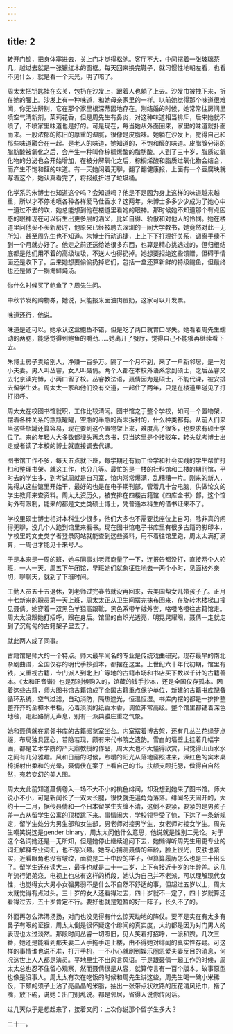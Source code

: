 ```yaml
---
---
---
```

title: 2
---




转开门锁，把身体塞进去，关上门才觉得松弛。客厅不大，中间摆着一张玻璃茶几，越过去就是一张镶红木的窗框。每天回来换完鞋子，就习惯性地朝左看，也看不见什么，就是看一个天光，明了暗了。

周太太把钥匙挂在玄关，包扔在沙发上，跟着人也躺了上去。沙发巾被拽下来，折在她的腰上。沙发上有一种味道，和她母亲家里的一样。以前她觉得那个味道很难闻，你无法辨别，它在那个家里根深蒂固地存在。刚结婚的时候，她常常往房间里喷空气清新剂，茉莉花香，但是周先生有鼻炎，对这种味道相当排斥，后来她就不喷了，不喷家里味道也是好的。可是现在，每当她从外面回来，家里的味道就扑面而来。一股浓郁的陈旧的厚重的湿腻，很像是皮脂味。她躺在沙发上，觉得自己和那些味道融合在一起。是老人的味道，她知道的，不饱和醛的味道。皮脂腺分泌的脂肪酸被氧化之后，会产生一种叫作棕榈烯酸的脂肪酸。人到了三十岁，脂质过氧化物的分泌也会开始增加，在被分解氧化之后，棕榈烯酸和脂质过氧化物会结合，而产生不饱和醛的味道。有一天她闲着无聊，翻了翻健康报，上面有一个豆腐块就写着这个，她认真看完了，将报纸折进了垃圾桶。

化学系的朱博士也知道这个吗？会知道吗？他是不是因为身上这样的味道越来越重，所以才不停地喷各种各样爱马仕香水？这两年，朱博士多多少少成为了她心中一道过不去的坎，她总能想到他在楼道里看她的眼神。那时候她不知道那个有点困惑的眼神现在可以衍生出更多层的涵义，比如自得、骄傲和对他人的怜悯。她在楼道里问他买不买新房时，他原来已经被聘去深圳的一间大学教书，她竟然对此一无所知，甚至周先生也不知道。朱博士行动迅捷，上上下下打理好关系，调离手续不到一个月就办好了。他走之前还送给她很多东西，也算是精心挑选过的，但归根结底都是他们用不着的高级垃圾，不送人也得扔掉。她想要拒绝这些馈赠，但碍于情面还是收下了。后来她想要偷偷扔掉它们，包括一盒还算新鲜的特级鲍鱼，但最终也还是做了一锅海鲜炖汤。

你什么时候买了鲍鱼了？周先生问。

中秋节发的购物券，她说，只能报米面油肉蛋奶，这家可以开发票。

味道还行，他说。

味道是还可以。她承认这盒鲍鱼不错，但是吃了两口就胃口尽失。她看着周先生蠕动的两腮，能感觉得到鲍鱼的嚼劲……她离开了餐厅，觉得自己不能够再继续看下去。

朱博士房子卖给别人，净赚一百多万。隔了一个月不到，来了一户新邻居，是一对小夫妻。男人叫丛睿，女人叫聂倩。两个人都在本校外语系念到硕士，之后丛睿又去北京读完博，小两口留了校。丛睿教法语，聂倩因为是硕士，不能代课，被安排去留学生处。周太太一家和他们没有交道，一起住了两年，只是在楼道里碰见了打打招呼。

周太太在校图书馆就职，工作比较清闲。图书馆之于整个学校，如同一个置物架，摆着各种关系的瓶瓶罐罐，空瓶的半瓶的尚未拆封的，什么种类都有。从前人们来当这些瓶罐还算容易，现在要到这个置物架上来，难度高了很多，也要求有硕士学位了。来的年轻人大多数都埋头再念念书，只当这里是个接驳车，转头就考博士出走或者读了本校的博士就直接调去代课。

图书馆工作不多，每天五点就下班，每学期还有勤工俭学和社会实践的学生帮忙打扫和整理书架。就这工作，也分几等。最忙的是一楼的社科馆和二楼的期刊馆，平时去的学生多，到考试周就是自习室，馆内常常爆满，乱糟糟一片。刚来的新人，先得从这些馆里开始干，最好的也是在电子期刊部，管着几十台电脑，供做论文的学生教师来查资料。周太太资历久，被安排在四楼古籍馆《四库全书》部，这个馆对外有限制，能来的都是文史类硕士博士，凭普通本科生的借书证来不了。

学校里硕士博士相对本科生少很多，他们大多也不需要找座位上自习，除非真的闲得无聊，没几个人跑到馆里来看书。现在图书馆电子书库里有很多古籍的影印本，学校里的文史类学者登录网站就能查到这些资料，用不着往馆里跑，周太太满打满算，一周也才能见十来号人。

于是本来是一周的班，她与同事刘老师商量了一下，连报告都没打，直接两个人轮班，一人一天。周五下午闭馆，早班她们就象征性地去一两个小时，见面格外亲切，聊聊天，就到了下班时间。

工勤人员五十五退休，刘老师过完春节就没再回来，去美国帮女儿带孩子了。正月十七新来的职员第一天上班，周太太正从卫生间摆完抹布回来，在旋转木楼梯口撞见聂倩。她穿着一双黑色羊猄高跟靴，黑色系带羊绒外套，咯噔咯噔往古籍馆走。周太太没跟她打招呼，跟在身后。馆里的白炽光透亮，明晃晃耀眼，聂倩一走就走到了沉甸甸的古籍架子里去了。

就此两人成了同事。

古籍馆是师大的一个特点。师大最早闻名的专业是传统戏曲研究，现存最早的南北杂剧曲谱，全国仅存的明代手抄孤本，都摆在这里。上世纪六十年代初期，馆里有钱，又重视古籍，专门派人到北上广等地的古籍市场和书店买下数以千计的古籍善本。《太和正音谱》也是那时候购入的，馆藏的钱手抄本，还是全国仅存孤本。因着这些古籍，师大图书馆古籍馆成了全国古籍重点保护单位，新建的古籍书库配备循环系统，空气过滤，自动消防，隔热遮光，恒温恒湿。书库内摆的都是一排排整整齐齐的全樟木书柜，沁着淡淡的纸香木香，调位非常高级。整个馆里都铺着深色地毯，走起路悄无声息，别有一派典雅庄重之气象。

她和聂倩就在紧邻书库的古籍阅览室坐台。内室摆着博古架，还有几丛兰花绿萝点缀，布局独具匠心，若隐若现，颇有宋代书院之遗韵。雪白的墙壁上挂着几幅字画，都是艺术学院的严天鼎教授的作品，周太太也不太懂得欣赏，只觉得山山水水之间有几分雅趣。风和日丽的时候，煦暖的阳光从落地窗照进来，深红色的实木桌椅折射出柔和的光晕，聂倩伏在案子上看自己的书，扶额支颐托腮，做得自自然然，宛若变幻的美人图。

周太太此前知道聂倩卷入一场不大不小的桃色绯闻，却没想到她来了图书馆。师大说小不小，可是新闻长了一双大长腿，很快就走遍角角落落。绯闻冬天闹开的，大约十一二月，据传聂倩和一个日本留学生夹缠不清，这倒不要紧，要紧的是男孩子差一点从留学生公寓的顶楼跳下来。事情闹大，学校领导受了惊，下达了一条新规定，留学生处分为男生部和女生部，男老师对接男学生，女老师对接女学生。周先生嘲笑说这是gender binary，周太太问他什么意思，他说就是性别二元论。对于这个名词她还是一无所知，但是她停止继续追问下去，她懒得听周先生用更专业的词汇解释专业词汇，也不感兴趣。她专心揣测聂倩的年龄，脸上很光，皮肤也紧实，近看眼角也没有皱纹，面貌是二十中段的样子，但算算履历怎么也是三十出头了。留学生还在读大三，最多也就是二十一二岁，上下有接近十岁的年龄差。这几年流行姐弟恋，电视上也总有这样的桥段，她认为自己并不老派，可以理解现代女性，也觉得女大男小女强男弱不是什么不自然不舒适的事，但超过五岁以上，周太太就觉得有点过头。三十岁的女人还看得过去，四十岁就不一定了，四十岁就算还看得过去，五十岁肯定不行。要好也就是短暂的好一阵子，长久不了的。

外面再怎么沸沸扬扬，对门也没见得有什么惊天动地的阵仗。要不是实在有太多有鼻子有眼的证据，周太太倒是很怀疑这个绯闻的真实度，大约都是因为对门男人的表现也太过淡然。那段时间丛睿一切照旧，见人笑着打招呼，一派和煦。几次三番，她还是能看到那夫妻二人手拖手走上楼，由不得她对绯闻的真实性存疑。可这样的事情谁也说不准，打开手机，一不小心就刷到娱乐圈恩爱夫妻反目的消息，何况这世上人人都是演员。平地里生不出风言风语。于是跟聂倩一起工作的时候，周太太总也忍不住留心观察，然而聂倩很是从容，就算传言有一百个版本，故事原型也像是没事人。周太太有次在吃饭的时候和周先生讲这些，周先生喝一碗小米稀饭，下颏的须子上沾了亮晶晶的米脂，抽出一张带点状纹路的压花清风纸巾，揩了嘴，放下碗，说她：出门别乱说。都是邻居，省得人说你传闲话。

过几天似乎是想起来了，接着又问：上次你说那个留学生多大？

二十一。